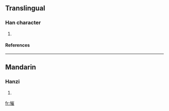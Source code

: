 ==Translingual==
===Han character===
{{Han char|rn=61|rad=心|as=11|sn=14|four=9201<sub>4</sub>|canj=心山人土 (PUOG), X心山人土 (XPUOG)}}
# {{defn|Han|sort=心11}}
====References====
{{Han ref|kx=0399.010|dkj=11098|dj=0738.070|hdz=42346.050|uh=615B|ud=24923|bh=E1D0|bd=57808}}

----
==Mandarin==
===Hanzi===
{{cmn-hanzi|pin=[[cúi]] (cui2)|wg=ts'ui<sup>2</sup>}}
# {{defn|Mandarin}}

[[fr:慛]]